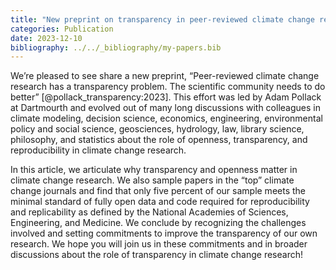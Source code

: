 ```yaml
---
title: "New preprint on transparency in peer-reviewed climate change research"
categories: Publication
date: 2023-12-10
bibliography: ../../_bibliography/my-papers.bib
---
```


We're pleased to see share a new preprint, "Peer-reviewed climate change research has a transparency problem. The scientific community needs to do better" [@pollack_transparency:2023].
This effort was led by Adam Pollack at Dartmourth and evolved out of many long discussions with colleagues in climate modeling, decision science, economics, engineering, environmental policy and social science, geosciences, hydrology, law, library science, philosophy, and statistics about the role of openness, transparency, and reproducibility in climate change research.

In this article, we articulate why transparency and openness matter in climate change research.
We also sample papers in the "top" climate change journals and find that only five percent of our sample meets the minimal standard of fully open data and code required for reproducibility and replicability as defined by the National Academies of Sciences, Engineering, and Medicine.
We conclude by recognizing the challenges involved and setting commitments to improve the transparency of our own research.
We hope you will join us in these commitments and in broader discussions about the role of transparency in climate change research!